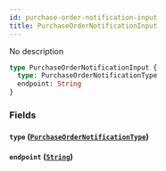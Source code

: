 ```yaml
---
id: purchase-order-notification-input
title: PurchaseOrderNotificationInput
---
```


No description

```graphql
type PurchaseOrderNotificationInput {
  type: PurchaseOrderNotificationType
  endpoint: String
}
```

### Fields

#### `type` ([`PurchaseOrderNotificationType`](/apis/supplier-apis/supply-api/reference/enums/purchase-order-notification-type))

#### `endpoint` ([`String`](/apis/supplier-apis/supply-api/reference/scalars/string))
